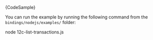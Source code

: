 
<CodeBlock className="language-javascript">
    {CodeSample}
</CodeBlock>

You can run the example by running the following command from the `bindings/nodejs/examples/` folder:

<CodeBlock className="language-bash">
    node 12c-list-transactions.js
</CodeBlock>
